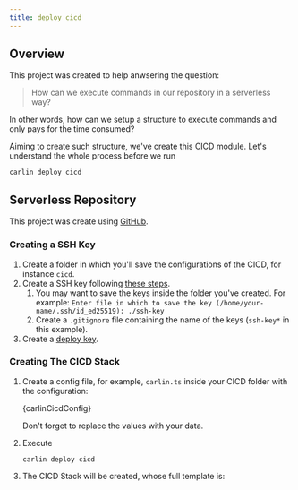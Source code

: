 ```yaml
---
title: deploy cicd
---
```




## Overview

This project was created to help anwsering the question:

> How can we execute commands in our repository in a serverless way?

In other words, how can we setup a structure to execute commands and only pays for the time consumed?

Aiming to create such structure, we've create this CICD module. Let's understand the whole process before we run

```
carlin deploy cicd
```

## Serverless Repository

This project was create using [GitHub](https://github.com).

### Creating a SSH Key

1. Create a folder in which you'll save the configurations of the CICD, for instance `cicd`.
1. Create a SSH key following [these steps](https://docs.github.com/en/github/authenticating-to-github/generating-a-new-ssh-key-and-adding-it-to-the-ssh-agent#generating-a-new-ssh-key).
   1. You may want to save the keys inside the folder you've created. For example: `Enter file in which to save the key (/home/your-name/.ssh/id_ed25519): ./ssh-key`
   1. Create a `.gitignore` file containing the name of the keys (`ssh-key*` in this example).
1. Create a [deploy key](https://docs.github.com/en/developers/overview/managing-deploy-keys#deploy-keys).

### Creating The CICD Stack

1. Create a config file, for example, `carlin.ts` inside your CICD folder with the configuration:

   <CodeBlock className="ts">{carlinCicdConfig}</CodeBlock>

   Don't forget to replace the values with your data.

1. Execute

   ```
   carlin deploy cicd
   ```

1. The CICD Stack will be created, whose full template is:

   <Template json={cicdTemplate} />

### Created Resources

<InnerHTML html={cicdTemplateGetEcrRepositoryComment} />

<Template json={cicdTemplateEcrRepository} />

---

You can test the created image in your local environment following theses steps:

1. Perform a Docker login running the command if you're using AWS CLI v2:

   ```sh
   aws ecr get-login-password --region <region> | docker login --username AWS --password-stdin <aws-account-id>.dkr.ecr.<region>.amazonaws.com
   ```

1. Pull the image:

   ```sh
   docker pull <aws-account-id>.dkr.ecr.<region>.amazonaws.com/<repository-name>:latest
   ```

1. [Run bash in a disposable new container:](https://stackoverflow.com/a/43309168/8786986)

   ```sh
   docker run --rm -it --entrypoint bash <image-name-or-id>
   ```

1. Run `exit` to close the bash.
